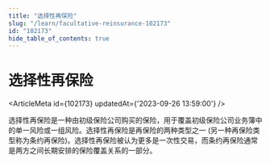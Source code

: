 ```yaml
---
title: "选择性再保险"
slug: "/learn/facultative-reinsurance-102173"
id: "102173"
hide_table_of_contents: true
---
```



# 选择性再保险

<ArticleMeta id={102173} updatedAt={'2023-09-26 13:59:00'} />
<div className='border-solid border-b border-t-0 my-4 border-[var(--ifm-color-gray-300)]' />

选择性再保险是一种由初级保险公司购买的保险，用于覆盖初级保险公司业务簿中的单一风险或一组风险。选择性再保险是再保险的两种类型之一 (另一种再保险类型称为条约再保险)。选择性再保险被认为更多是一次性交易，而条约再保险通常是两方之间长期安排的保险覆盖关系的一部分。
